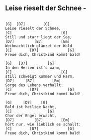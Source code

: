 ## Leise rieselt der Schnee - 
```

[G]  [D7]        [G]
Leise rieselt der Schnee,
[C]                      [G]
Still und starr liegt der See,
[D7]         [B7]        [Em]
Weihnachtlich glänzet der Wald
[C]        [D7]             [G]
Freue dich, Christkind kommt bald!

[G]   [D7]         [G]
In den Herzen ist's warm,
[C]                      [G]
still schweigt Kummer und Harm,
[D7]     [B7]        [Em]
Sorge des Lebens verhallt:
[C]        [D7]             [G]
Freue dich, Christkind kommt bald!

[G]     [D7]    [G]
Bald ist heilige Nacht,
[C]                [G]
Chor der Engel erwacht,
[D7]         [B7]        [Em]
hört nur, wie lieblich es schallt:
[C]        [D7]             [G]
Freue dich, Christkind kommt bald!

```
